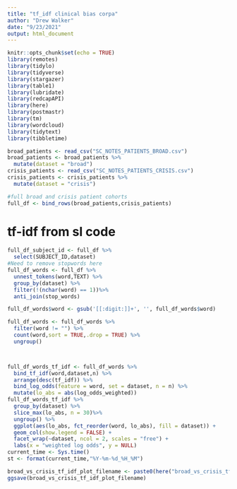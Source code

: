 ```yaml
---
title: "tf_idf clinical bias corpa"
author: "Drew Walker"
date: "9/23/2021"
output: html_document
---
```


```r
knitr::opts_chunk$set(echo = TRUE)
library(remotes)
library(tidylo)
library(tidyverse)
library(stargazer)
library(table1)
library(lubridate)
library(redcapAPI)
library(here)
library(postmastr)
library(tm)
library(wordcloud)
library(tidytext)
library(tibbletime)
```

```r
broad_patients <- read_csv("SC_NOTES_PATIENTS_BROAD.csv")
broad_patients <- broad_patients %>% 
  mutate(dataset = "broad")
crisis_patients <- read_csv("SC_NOTES_PATIENTS_CRISIS.csv")
crisis_patients <- crisis_patients %>% 
  mutate(dataset = "crisis")

#full broad and crisis patient cohorts 
full_df <- bind_rows(broad_patients,crisis_patients)


```

# tf-idf from sl code
```r

full_df_subject_id <- full_df %>% 
  select(SUBJECT_ID,dataset)
#Need to remove stopwords here
full_df_words <- full_df %>% 
  unnest_tokens(word,TEXT) %>% 
  group_by(dataset) %>% 
  filter(!(nchar(word) == 1))%>% 
  anti_join(stop_words) 

full_df_words$word <- gsub('[[:digit:]]+', '', full_df_words$word)

full_df_words <- full_df_words %>%
  filter(word != "") %>% 
  count(word,sort = TRUE,.drop = TRUE) %>% 
  ungroup()



full_df_words_tf_idf <- full_df_words %>% 
  bind_tf_idf(word,dataset,n) %>% 
  arrange(desc(tf_idf)) %>% 
  bind_log_odds(feature = word, set = dataset, n = n) %>% 
  mutate(lo_abs = abs(log_odds_weighted))
full_df_words_tf_idf %>%
  group_by(dataset) %>%
  slice_max(lo_abs, n = 30)%>%
  ungroup() %>%
  ggplot(aes(lo_abs, fct_reorder(word, lo_abs), fill = dataset)) +
  geom_col(show.legend = FALSE) +
  facet_wrap(~dataset, ncol = 2, scales = "free") +
  labs(x = "weighted log odds", y = NULL)
current_time <- Sys.time()
st <- format(current_time,"%Y-%m-%d_%H_%M")

broad_vs_crisis_tf_idf_plot_filename <- paste0(here("broad_vs_crisis_tf_idf_plot"),st,".png") 
ggsave(broad_vs_crisis_tf_idf_plot_filename)
```

